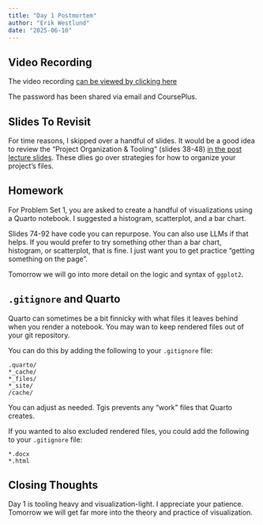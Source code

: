 ```yaml
---
title: "Day 1 Postmortem"
author: "Erik Westlund"
date: "2025-06-10"
---
```


## Video Recording

The video recording [can be viewed by clicking here](https://jhjhm.zoom.us/rec/share/Iu4A1lXMQABA7H2XVvEKRaEkEdeCrL_kBupYeg7xYx2XK4tLQamRmrWPv9xzeg1h.ZjT5VqzQcupYroS3?startTime=1749561883000)

The password has been shared via email and CoursePlus.

## Slides To Revisit

For time reasons, I skipped over a handful of slides. It would be a good idea to review the "Project Organization & Tooling" (slides 38-48) [in the post lecture slides](https://github.com/erikwestlund/data-viz-summer-25/blob/main/slides/day_1.html). These dlies go over strategies for how to organize your project's files.

## Homework

For Problem Set 1, you are asked to create a handful of visualizations using a Quarto notebook.  I suggested a histogram, scatterplot, and a bar chart. 

Slides 74-92 have code you can repurpose. You can also use LLMs if that helps.  If you would prefer to try something other than a bar chart, histogram, or scatterplot, that is fine.  I just want you to get practice "getting something on the page".

Tomorrow we will go into more detail on the logic and syntax of `ggplot2`.

## `.gitignore` and Quarto 

Quarto can sometimes be a bit finnicky with what files it leaves behind when you render a notebook.  You may wan to keep rendered files out of your git repository. 

You can do this by adding the following to your `.gitignore` file:

```
.quarto/
*_cache/
*_files/
*_site/
/cache/
```

You can adjust as needed. Tgis prevents any "work" files that Quarto creates. 

If you wanted to also excluded rendered files, you could add the following to your `.gitignore` file:

```
*.docx
*.html
```


## Closing Thoughts

Day 1 is tooling heavy and visualization-light.  I appreciate your patience. Tomorrow we will get far more into the theory and practice of visualization.